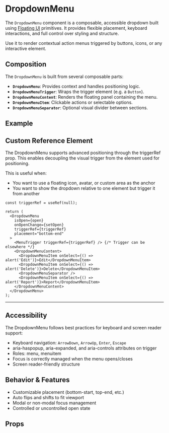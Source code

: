 
<Meta of={DropdownMenuStories} />

# DropdownMenu

The `DropdownMenu` component is a composable, accessible dropdown built using [Floating UI](https://floating-ui.com/) primitives. It provides flexible placement, keyboard interactions, and full control over styling and structure.

Use it to render contextual action menus triggered by buttons, icons, or any interactive element.

## Composition

The `DropdownMenu` is built from several composable parts:

- **`DropdownMenu`**: Provides context and handles positioning logic.
- **`DropdownMenuTrigger`**: Wraps the trigger element (e.g. a `Button`).
- **`DropdownMenuContent`**: Renders the floating panel containing the menu.
- **`DropdownMenuItem`**: Clickable actions or selectable options.
- **`DropdownMenuSeparator`**: Optional visual divider between sections.

## Example

<Canvas of={Default} />

## Custom Reference Element
The DropdownMenu supports advanced positioning through the triggerRef prop. This enables decoupling the visual trigger from the element used for positioning.

This is useful when:
- You want to use a floating icon, avatar, or custom area as the anchor
- You want to show the dropdown relative to one element but trigger it from another

<Canvas of={CustomReference} />


```tsx
const triggerRef = useRef(null);

return (
  <DropdownMenu
    isOpen={open}
    onOpenChange={setOpen}
    triggerRef={triggerRef}
    placement="bottom-end"
  >
    <MenuTrigger triggerRef={triggerRef} /> {/* Trigger can be elsewhere */}
    <DropdownMenuContent>
      <DropdownMenuItem onSelect={() => alert('Edit')}>Edit</DropdownMenuItem>
      <DropdownMenuItem onSelect={() => alert('Delete')}>Delete</DropdownMenuItem>
      <DropdownMenuSeparator />
      <DropdownMenuItem onSelect={() => alert('Report')}>Report</DropdownMenuItem>
    </DropdownMenuContent>
  </DropdownMenu>
);

```


---

## Accessibility

The DropdownMenu follows best practices for keyboard and screen reader support:

- Keyboard navigation: `ArrowDown`, `ArrowUp`, `Enter`, `Escape`
- aria-haspopup, aria-expanded, and aria-controls attributes on trigger
- Roles: menu, menuitem
- Focus is correctly managed when the menu opens/closes
- Screen reader-friendly structure

## Behavior & Features

- Customizable placement (bottom-start, top-end, etc.)
- Auto flips and shifts to fit viewport
- Modal or non-modal focus management
- Controlled or uncontrolled open state


## Props
<ArgTypes of={DropdownMenu} />
